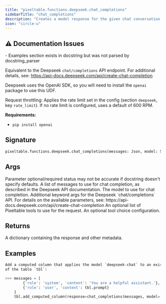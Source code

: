 ```yaml
---
title: "pixeltable.functions.deepseek.chat_completions"
sidebarTitle: "chat_completions"
description: "Creates a model response for the given chat conversation."
icon: "circle-u"
---
```

## ⚠️ Documentation Issues

<Warning>
- Examples section exists in docstring but was not parsed by docstring_parser
</Warning>

Equivalent to the Deepseek `chat/completions` API endpoint. For additional details, see: https://api-docs.deepseek.com/api/create-chat-completion

Deepseek uses the OpenAI SDK, so you will need to install the `openai` package to use this UDF.

Request throttling: Applies the rate limit set in the config (section `deepseek`, key `rate_limit`). If no rate limit is configured, uses a default of 600 RPM.

**Requirements:**

- `pip install openai`


## Signature

```python
pixeltable.functions.deepseek.chat_completions(messages: Json, model: String, model_kwargs: Optional[Json], tools: Optional[Json], tool_choice: Optional[Json]) -> Json
```

## Args

<Note>
Parameter optional/required status may not be accurate if docstring doesn't specify defaults.
</Note>

<ParamField path="messages" type="Json" required>
  A list of messages to use for chat completion, as described in the Deepseek API documentation.


</ParamField>

<ParamField path="model" type="String" required>
  The model to use for chat completion.


</ParamField>

<ParamField path="model_kwargs" type="Optional[Json]" required>
  Additional keyword args for the Deepseek `chat/completions` API. For details on the available parameters, see: https://api-docs.deepseek.com/api/create-chat-completion


</ParamField>

<ParamField path="tools" type="Optional[Json]" required>
  An optional list of Pixeltable tools to use for the request.


</ParamField>

<ParamField path="tool_choice" type="Optional[Json]" required>
  An optional tool choice configuration.


</ParamField>

## Returns

<ResponseField name="return" type="any" required>
  A dictionary containing the response and other metadata.


</ResponseField>

## Examples

```python
Add a computed column that applies the model `deepseek-chat` to an existing Pixeltable column `tbl.prompt`
of the table `tbl`:

>>> messages = [
        {'role': 'system', 'content': 'You are a helpful assistant.'},
        {'role': 'user', 'content': tbl.prompt}
    ]
    tbl.add_computed_column(response=chat_completions(messages, model='deepseek-chat'))
```

